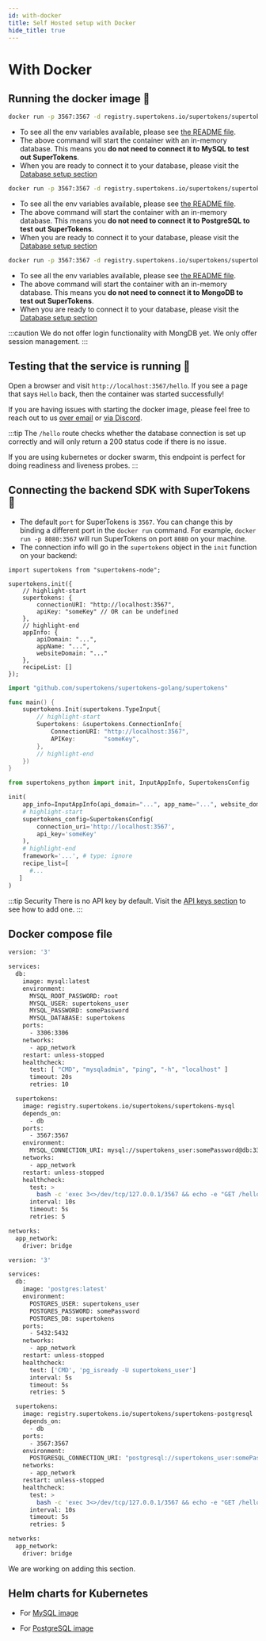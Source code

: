 ```yaml
---
id: with-docker
title: Self Hosted setup with Docker
hide_title: true
---
```


<!-- COPY DOCS -->
<!-- ./community/supertokens-core/self-hosted/with-docker.mdx -->


# With Docker

## Running the docker image 🚀

<DatabaseTabs>
<TabItem value="mysql">

```bash
docker run -p 3567:3567 -d registry.supertokens.io/supertokens/supertokens-mysql
```

- To see all the env variables available, please see [the README file](https://github.com/supertokens/supertokens-docker-mysql/blob/master/README.md).
- The above command will start the container with an in-memory database. This means you **do not need to connect it to MySQL to test out SuperTokens**.
- When you are ready to connect it to your database, please visit the [Database setup section](../database-setup/mysql)

</TabItem>

<TabItem value="postgresql">

```bash
docker run -p 3567:3567 -d registry.supertokens.io/supertokens/supertokens-postgresql
```

- To see all the env variables available, please see [the README file](https://github.com/supertokens/supertokens-docker-postgresql/blob/master/README.md).
- The above command will start the container with an in-memory database. This means you **do not need to connect it to PostgreSQL to test out SuperTokens**.
- When you are ready to connect it to your database, please visit the [Database setup section](../database-setup/postgresql)

</TabItem>

<TabItem value="mongodb">

```bash
docker run -p 3567:3567 -d registry.supertokens.io/supertokens/supertokens-mongodb
```

- To see all the env variables available, please see [the README file](https://github.com/supertokens/supertokens-docker-mongodb/blob/master/README.md).
- The above command will start the container with an in-memory database. This means you **do not need to connect it to MongoDB to test out SuperTokens**.
- When you are ready to connect it to your database, please visit the [Database setup section](../database-setup/mongodb)

:::caution
We do not offer login functionality with MongDB yet. We only offer session management.
:::
</TabItem>
</DatabaseTabs>

## Testing that the service is running 🤞
Open a browser and visit `http://localhost:3567/hello`. If you see a page that says `Hello` back, then the container was started successfully!

If you are having issues with starting the docker image, please feel free to reach out to us [over email](mailto:team@supertokens.com) or [via Discord](https://supertokens.com/discord).

:::tip
The `/hello` route checks whether the database connection is set up correctly and will only return a 200 status code if there is no issue.

If you are using kubernetes or docker swarm, this endpoint is perfect for doing readiness and liveness probes.
:::

## Connecting the backend SDK with SuperTokens 🔌
- The default `port` for SuperTokens is `3567`. You can change this by binding a different port in the `docker run` command. For example, `docker run -p 8080:3567` will run SuperTokens on port `8080` on your machine.
- The connection info will go in the `supertokens` object in the `init` function on your backend:

<BackendSDKTabs>
<TabItem value="nodejs">

```tsx
import supertokens from "supertokens-node";

supertokens.init({
    // highlight-start
    supertokens: {
        connectionURI: "http://localhost:3567",
        apiKey: "someKey" // OR can be undefined
    },
    // highlight-end
    appInfo: {
        apiDomain: "...",
        appName: "...",
        websiteDomain: "..."
    },
    recipeList: []
});
```

</TabItem>
<TabItem value="go">

```go
import "github.com/supertokens/supertokens-golang/supertokens"

func main() {
	supertokens.Init(supertokens.TypeInput{
        // highlight-start
		Supertokens: &supertokens.ConnectionInfo{
			ConnectionURI: "http://localhost:3567",
			APIKey:        "someKey",
		},
        // highlight-end
	})
}

```

</TabItem>
<TabItem value="python">

```python
from supertokens_python import init, InputAppInfo, SupertokensConfig

init(
    app_info=InputAppInfo(api_domain="...", app_name="...", website_domain="..."),
    # highlight-start
    supertokens_config=SupertokensConfig(
        connection_uri='http://localhost:3567',
        api_key='someKey'
    ),
    # highlight-end
    framework='...', # type: ignore
    recipe_list=[
      #...
   ]
)
```

</TabItem>
</BackendSDKTabs>

:::tip Security
There is no API key by default. Visit the [API keys section](../../../common-customizations/core/api-keys) to see how to add one.
:::

## Docker compose file

<DatabaseTabs>
<TabItem value="mysql">

```bash
version: '3'

services:
  db:
    image: mysql:latest
    environment:
      MYSQL_ROOT_PASSWORD: root
      MYSQL_USER: supertokens_user
      MYSQL_PASSWORD: somePassword
      MYSQL_DATABASE: supertokens
    ports:
      - 3306:3306
    networks:
      - app_network
    restart: unless-stopped
    healthcheck:
      test: [ "CMD", "mysqladmin", "ping", "-h", "localhost" ]
      timeout: 20s
      retries: 10

  supertokens:
    image: registry.supertokens.io/supertokens/supertokens-mysql
    depends_on:
      - db
    ports:
      - 3567:3567
    environment:
      MYSQL_CONNECTION_URI: mysql://supertokens_user:somePassword@db:3306/supertokens
    networks:
      - app_network
    restart: unless-stopped
    healthcheck:
      test: >
        bash -c 'exec 3<>/dev/tcp/127.0.0.1/3567 && echo -e "GET /hello HTTP/1.1\r\nhost: 127.0.0.1:3567\r\nConnection: close\r\n\r\n" >&3 && cat <&3 | grep "Hello"'
      interval: 10s
      timeout: 5s
      retries: 5

networks:
  app_network:
    driver: bridge
```

</TabItem>

<TabItem value="postgresql">

```bash
version: '3'

services:
  db:
    image: 'postgres:latest'
    environment:
      POSTGRES_USER: supertokens_user 
      POSTGRES_PASSWORD: somePassword 
      POSTGRES_DB: supertokens
    ports:
      - 5432:5432
    networks:
      - app_network
    restart: unless-stopped
    healthcheck:
      test: ['CMD', 'pg_isready -U supertokens_user']
      interval: 5s
      timeout: 5s
      retries: 5

  supertokens:
    image: registry.supertokens.io/supertokens/supertokens-postgresql
    depends_on:
      - db
    ports:
      - 3567:3567
    environment:
      POSTGRESQL_CONNECTION_URI: "postgresql://supertokens_user:somePassword@db:5432/supertokens"
    networks:
      - app_network
    restart: unless-stopped
    healthcheck:
      test: >
        bash -c 'exec 3<>/dev/tcp/127.0.0.1/3567 && echo -e "GET /hello HTTP/1.1\r\nhost: 127.0.0.1:3567\r\nConnection: close\r\n\r\n" >&3 && cat <&3 | grep "Hello"'
      interval: 10s
      timeout: 5s
      retries: 5

networks:
  app_network:
    driver: bridge
```


</TabItem>

<TabItem value="mongodb">

We are working on adding this section.

</TabItem>
</DatabaseTabs>


## Helm charts for Kubernetes

- For [MySQL image](https://github.com/supertokens/supertokens-docker-mysql/tree/master/helm-chart)

- For [PostgreSQL image](https://github.com/supertokens/supertokens-docker-postgresql/tree/master/helm-chart)